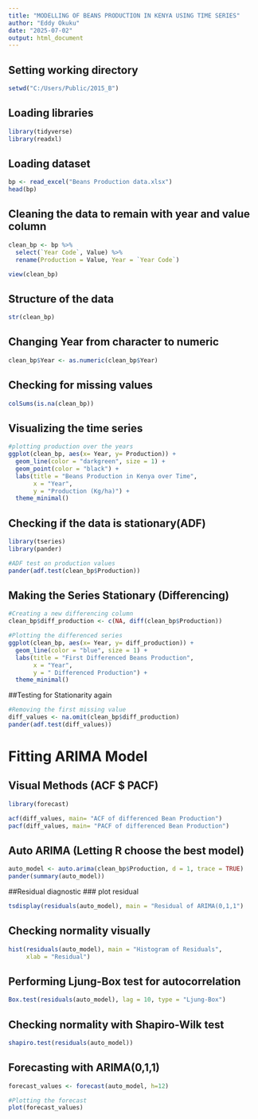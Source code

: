 ---
title: "MODELLING OF BEANS PRODUCTION IN KENYA USING TIME SERIES"
author: "Eddy Okuku"
date: "2025-07-02"
output: html_document
---

## Setting working directory
```{r}
setwd("C:/Users/Public/2015_B")
```

## Loading libraries
```{r}
library(tidyverse)
library(readxl)

```

## Loading dataset
```{r}
bp <- read_excel("Beans Production data.xlsx")
head(bp)
```

## Cleaning the data to remain with year and value column
```{r}
clean_bp <- bp %>% 
  select(`Year Code`, Value) %>% 
  rename(Production = Value, Year = `Year Code`)

view(clean_bp)
```

## Structure of the data
```{r}
str(clean_bp)
```
## Changing Year from character to numeric
```{r}
clean_bp$Year <- as.numeric(clean_bp$Year)
```

## Checking for missing values
```{r}
colSums(is.na(clean_bp))
```

## Visualizing the time series
```{r}
#plotting production over the years
ggplot(clean_bp, aes(x= Year, y= Production)) +
  geom_line(color = "darkgreen", size = 1) +
  geom_point(color = "black") +
  labs(title = "Beans Production in Kenya over Time",
       x = "Year",
       y = "Production (Kg/ha)") +
  theme_minimal()
```

## Checking if the data is stationary(ADF)
```{r}
library(tseries)
library(pander)

#ADF test on production values
pander(adf.test(clean_bp$Production))
```
## Making the Series Stationary (Differencing)
```{r}
#Creating a new differencing column
clean_bp$diff_production <- c(NA, diff(clean_bp$Production))

#Plotting the differenced series
ggplot(clean_bp, aes(x= Year, y= diff_production)) +
  geom_line(color = "blue", size = 1) +
  labs(title = "First Differenced Beans Production",
       x = "Year",
       y = " Differenced Production") +
  theme_minimal()
```

##Testing for Stationarity again
```{r}
#Removing the first missing value
diff_values <- na.omit(clean_bp$diff_production)
pander(adf.test(diff_values))
```
# Fitting ARIMA Model
## Visual Methods (ACF $ PACF)
```{r}
library(forecast)

acf(diff_values, main= "ACF of differenced Bean Production")
pacf(diff_values, main= "PACF of differenced Bean Production")
```

## Auto ARIMA (Letting R choose the best model)
```{r}
auto_model <- auto.arima(clean_bp$Production, d = 1, trace = TRUE)
pander(summary(auto_model))

```

##Residual diagnostic
### plot residual
```{r}
tsdisplay(residuals(auto_model), main = "Residual of ARIMA(0,1,1")
```


## Checking normality visually
```{r}
hist(residuals(auto_model), main = "Histogram of Residuals", 
     xlab = "Residual")
```


## Performing Ljung-Box test for autocorrelation
```{r}
Box.test(residuals(auto_model), lag = 10, type = "Ljung-Box")
```

## Checking normality with Shapiro-Wilk test
```{r}
shapiro.test(residuals(auto_model))
```

## Forecasting with ARIMA(0,1,1)
```{r}
forecast_values <- forecast(auto_model, h=12)

#Plotting the forecast
plot(forecast_values)
```

